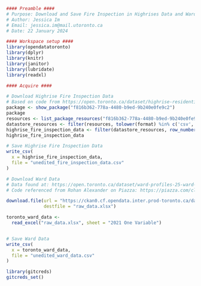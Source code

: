 ```r
#### Preamble ####
# Purpose: Download and Save Fire Inspection in Highrises Data and Ward Data
# Author: Jessica Im
# Email: jessica.im@mail.utoronto.ca
# Date: 22 January 2024
```

```r
#### Workspace setup ####
library(opendatatoronto)
library(dplyr)
library(knitr)
library(janitor)
library(lubridate)
library(readxl)
```


```r
#### Acquire ####

# Download Highrise Fire Inspection Data
# Based on code from https://open.toronto.ca/dataset/highrise-residential-fire-inspection-results/
package <- show_package("f816b362-778a-4480-b9ed-9b240e0fe9c2")
package
resources <- list_package_resources("f816b362-778a-4480-b9ed-9b240e0fe9c2")
datastore_resources <- filter(resources, tolower(format) %in% c('csv', 'geojson'))
highrise_fire_inspection_data <- filter(datastore_resources, row_number()==1) %>% get_resource()
highrise_fire_inspection_data

# Save Highrise Fire Inspection Data
write_csv(
  x = highrise_fire_inspection_data,
  file = "unedited_fire_inspection_data.csv"
)
```


```r
# Download Ward Data
# Data found at: https://open.toronto.ca/dataset/ward-profiles-25-ward-model/
# Code referenced from Rohan Alexander on Piazza: https://piazza.com/class/lrja9wmteoj28u/post/10

download.file(url = "https://ckan0.cf.opendata.inter.prod-toronto.ca/dataset/6678e1a6-d25f-4dff-b2b7-aa8f042bc2eb/resource/16a31e1d-b4d9-4cf0-b5b3-2e3937cb4121/download/2023-WardProfiles-2011-2021-CensusData.xlsx",
              destfile = "raw_data.xlsx")

toronto_ward_data <- 
  read_excel("raw_data.xlsx", sheet = "2021 One Variable")


# Save Ward Data
write_csv(
  x = toronto_ward_data,
  file = "unedited_ward_data.csv"
)
```


```r
library(gitcreds)
gitcreds_set()
```


